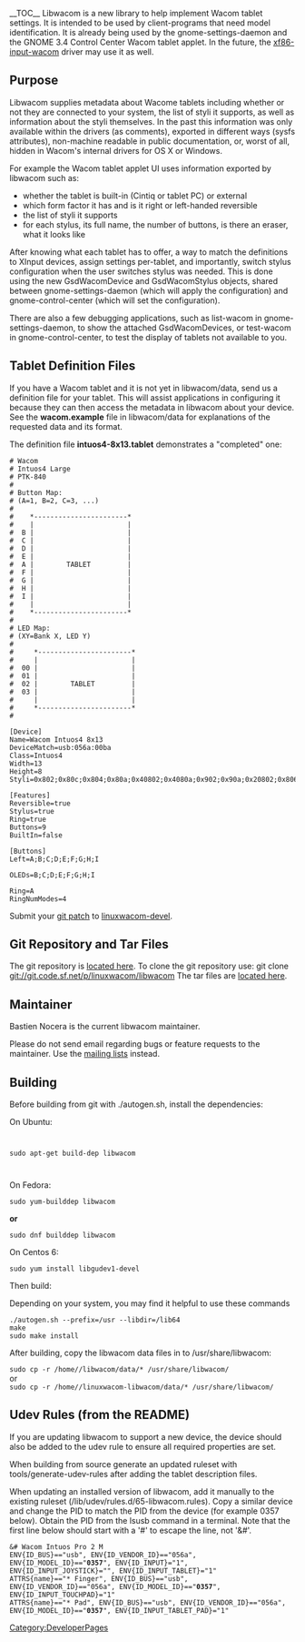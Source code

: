 __TOC__
Libwacom is a new library to help implement Wacom tablet settings.  It is intended to be used by client-programs that need model identification. It is already being used by the gnome-settings-daemon and the GNOME 3.4 Control Center Wacom tablet applet. In the future, the [[xf86-input-wacom]] driver may use it as well.

== Purpose ==
Libwacom supplies metadata about Wacome tablets including whether or not they are connected to your system, the list of styli it supports, as well as information about the styli themselves.  In the past this information was only available within the drivers (as comments), exported in different ways (sysfs attributes), non-machine readable in public documentation, or, worst of all, hidden in Wacom's internal drivers for OS X or Windows.

For example the Wacom tablet applet UI uses information exported by libwacom such as:
* whether the tablet is built-in (Cintiq or tablet PC) or external
* which form factor it has and is it right or left-handed reversible
* the list of styli it supports
* for each stylus, its full name, the number of buttons, is there an eraser, what it looks like

After knowing what each tablet has to offer, a way to match the definitions to XInput devices, assign settings per-tablet, and importantly, switch stylus configuration when the user switches stylus was needed. This is done using the new GsdWacomDevice and GsdWacomStylus objects, shared between gnome-settings-daemon (which will apply the configuration) and gnome-control-center (which will set the configuration).

There are also a few debugging applications, such as list-wacom in gnome-settings-daemon, to show the attached GsdWacomDevices, or test-wacom in gnome-control-center, to test the display of tablets not available to you.

== Tablet Definition Files ==
If you have a Wacom tablet and it is not yet in libwacom/data, send us a definition file for your tablet.  This will assist applications in configuring it because they can then access the metadata in libwacom about your device.  See the '''wacom.example''' file in libwacom/data for explanations of the requested data and its format.

The definition file '''intuos4-8x13.tablet''' demonstrates a "completed" one:
<pre>
# Wacom
# Intuos4 Large
# PTK-840
#
# Button Map:
# (A=1, B=2, C=3, ...)
#
#    *-----------------------*
#    |                       |
#  B |                       |
#  C |                       |
#  D |                       |
#  E |                       |
#  A |        TABLET         |
#  F |                       |
#  G |                       |
#  H |                       |
#  I |                       |
#    |                       |
#    *-----------------------*
#
# LED Map:
# (XY=Bank X, LED Y)
#
#     *-----------------------*
#     |                       |
#  00 |                       |
#  01 |                       |
#  02 |        TABLET         |
#  03 |                       |
#     |                       |
#     *-----------------------*
#

[Device]
Name=Wacom Intuos4 8x13
DeviceMatch=usb:056a:00ba
Class=Intuos4
Width=13
Height=8
Styli=0x802;0x80c;0x804;0x80a;0x40802;0x4080a;0x902;0x90a;0x20802;0x806;0x006;

[Features]
Reversible=true
Stylus=true
Ring=true
Buttons=9
BuiltIn=false

[Buttons]
Left=A;B;C;D;E;F;G;H;I

OLEDs=B;C;D;E;F;G;H;I

Ring=A
RingNumModes=4
</pre>

Submit your [[Submitting Patches|git patch]] to [https://lists.sourceforge.net/lists/listinfo/linuxwacom-devel linuxwacom-devel].

== Git Repository and Tar Files ==
The git repository is [https://sourceforge.net/p/linuxwacom/libwacom/ci/master/tree/ located here].
To clone the git repository use:  git clone git://git.code.sf.net/p/linuxwacom/libwacom
The tar files are [http://sourceforge.net/projects/linuxwacom/files/libwacom/ located here].

== Maintainer ==
Bastien Nocera is the current libwacom maintainer.

Please do not send email regarding bugs or feature requests to the maintainer. Use the [[mailing lists]] instead.

== Building ==

Before building from git with ./autogen.sh, install the dependencies:

On Ubuntu:

<code>

sudo apt-get build-dep libwacom

</code>

On Fedora:

<code>
sudo yum-builddep libwacom </code>

<b>or</b>

<code> sudo dnf builddep libwacom </code>

On Centos 6:

<code> sudo yum install libgudev1-devel </code>



Then build:

Depending on your system, you may find it helpful to use these commands

<code>
./autogen.sh --prefix=/usr --libdir=/lib64 <br>
make<br>
sudo make install<br>
</code>



After building, copy the libwacom data files in to /usr/share/libwacom:

<code>
sudo cp -r /home/<path>/libwacom/data/* /usr/share/libwacom/
</code>
<br>or<br>
<code>
sudo cp -r /home/<path>/linuxwacom-libwacom/data/* /usr/share/libwacom/
</code>

== Udev Rules (from the README) ==

If you are updating libwacom to support a new device, the device should also be added to the udev rule to ensure all required properties are set. 

When building from source generate an updated ruleset with tools/generate-udev-rules after adding the tablet description files.

When updating an installed version of libwacom, add it manually to the existing ruleset (/lib/udev/rules.d/65-libwacom.rules). Copy a similar device and change the PID to match the PID from the device (for example 0357 below). Obtain the PID from the lsusb command in a terminal. Note that the first line below should start with a '#' to escape the line, not '&#'.

<code>
&# Wacom Intuos Pro 2 M <br>
ENV{ID_BUS}=="usb", ENV{ID_VENDOR_ID}=="056a", ENV{ID_MODEL_ID}=="'''0357'''",  ENV{ID_INPUT}="1", ENV{ID_INPUT_JOYSTICK}="", ENV{ID_INPUT_TABLET}="1"<br>
ATTRS{name}=="* Finger", ENV{ID_BUS}=="usb", ENV{ID_VENDOR_ID}=="056a", ENV{ID_MODEL_ID}=="'''0357'''",  ENV{ID_INPUT_TOUCHPAD}="1"<br>
ATTRS{name}=="* Pad", ENV{ID_BUS}=="usb", ENV{ID_VENDOR_ID}=="056a", ENV{ID_MODEL_ID}=="'''0357'''",  ENV{ID_INPUT_TABLET_PAD}="1"<br>

</code>

[[Category:DeveloperPages]]